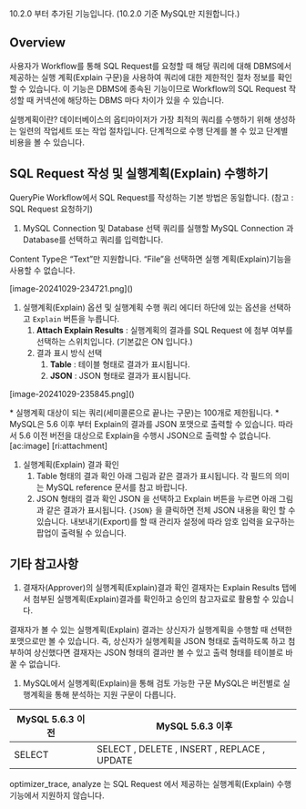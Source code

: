 
<Callout type="info">
10.2.0 부터 추가된 기능입니다. (10.2.0 기준 MySQL만 지원합니다.) 
</Callout>

## Overview
사용자가 Workflow를 통해 SQL Request를 요청할 때 해당 쿼리에 대해 DBMS에서 제공하는 실행 계획(Explain 구문)을 사용하여 쿼리에 대한 제한적인 절차 정보를 확인할 수 있습니다.  이 기능은 DBMS에 종속된 기능이므로 Workflow의 SQL Request 작성할 때 커넥션에 해당하는 DBMS 마다 차이가 있을 수 있습니다.

<Callout type="info">
실행계획이란?  데이터베이스의 옵티마이저가 가장 최적의 쿼리를 수행하기 위해 생성하는 일련의 작업세트 또는 작업 절차입니다. 단계적으로 수행 단계를 볼 수 있고 단계별 비용을 볼 수 있습니다. 
</Callout>

## SQL Request 작성 및 실행계획(Explain) 수행하기
QueryPie Workflow에서 SQL Request를 작성하는 기본 방법은 동일합니다. (참고 :  SQL Request 요청하기)

1. MySQL Connection 및 Database 선택  쿼리를 실행할 MySQL Connection 과 Database를 선택하고 쿼리를 입력합니다.

<Callout type="important">
Content Type은 “Text”만 지원합니다. “File”을 선택하면 실행 계획(Explain)기능을 사용할 수 없습니다. 
</Callout>

<p align="center">
<div>[image-20241029-234721.png]()</div>
</p>

1. 실행계획(Explain) 옵션 및 실행계획 수행 쿼리 에디터 하단에 있는 옵션을 선택하고 `Explain` 버튼을 누릅니다.
    1. **Attach Explain Results**  : 실행계획의 결과를 SQL Request 에 첨부 여부를 선택하는 스위치입니다. (기본값은 ON 입니다.)
    2. 결과 표시 방식 선택
        1. **Table**  : 테이블 형태로 결과가 표시됩니다.
        2. **JSON**  : JSON 형태로 결과가 표시됩니다.

<p align="center">
<div>[image-20241029-235845.png]()</div>
</p>

<Callout type="important">
* 실행계획 대상이 되는 쿼리(세미콜론으로 끝나는 구문)는 100개로 제한됩니다.
* MySQL은 5.6 이후 부터 Explain의 결과를 JSON 포맷으로 출력할 수 있습니다. 따라서 5.6 이전 버전을 대상으로 Explain을 수행시 JSON으로 출력할 수 없습니다.
[ac:image]
[ri:attachment]


</Callout>

1. 실행계획(Explain) 결과 확인
    1. Table 형태의 결과 확인 아래 그림과 같은 결과가 표시됩니다. 각 필드의 의미는 MySQL reference 문서를 참고 바랍니다.
    2. JSON 형태의 결과 확인 JSON 을 선택하고 Explain 버튼을 누르면 아래 그림과 같은 결과가 표시됩니다. `{JSON}` 을 클릭하면 전체 JSON 내용을 확인 할 수 있습니다.     내보내기(Export)를 할 때 관리자 설정에 따라 암호 입력을 요구하는 팝업이 출력될 수 있습니다.

## 기타 참고사항
1. 결재자(Approver)의 실행계획(Explain)결과 확인 결재자는 Explain Results 탭에서 첨부된 실행계획(Explain)결과를 확인하고 승인의 참고자료로 활용할 수 있습니다.

<Callout type="important">
결재자가 볼 수 있는 실행계획(Explain) 결과는 상신자가 실행계획을 수행할 때 선택한 포맷으로만 볼 수 있습니다. 즉, 상신자가 실행계획을 JSON 형태로 출력하도록 하고 첨부하여 상신했다면 결재자는 JSON 형태의 결과만 볼 수 있고 출력 형태를 테이블로 바꿀 수 없습니다. 
</Callout>

1. MySQL에서 실행계획(Explain)을 통해 검토 가능한 구문 MySQL은 버전별로 실행계획을 통해 분석하는 지원 구문이 다릅니다.

| MySQL 5.6.3 이전 | MySQL 5.6.3 이후                              |
| -------------- | ------------------------------------------- |
| SELECT         | SELECT , DELETE , INSERT , REPLACE , UPDATE |

<Callout type="important">
optimizer_trace, analyze 는 SQL Request 에서 제공하는 실행계획(Explain) 수행 기능에서 지원하지 않습니다. 
</Callout>
